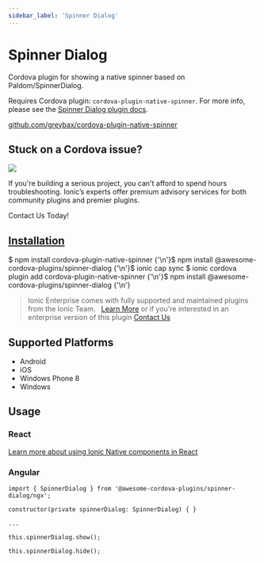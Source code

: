 ```yaml
---
sidebar_label: 'Spinner Dialog'
---
```



# Spinner Dialog

Cordova plugin for showing a native spinner based on Paldom/SpinnerDialog.

Requires Cordova plugin: `cordova-plugin-native-spinner`. For more info, please see the [Spinner Dialog plugin docs](https://github.com/greybax/cordova-plugin-native-spinner).

<p>
  <a href="https://github.com/greybax/cordova-plugin-native-spinner" target="_blank" rel="noopener" className="git-link">github.com/greybax/cordova-plugin-native-spinner</a>
</p>

<h2>Stuck on a Cordova issue?</h2>
<DocsCard
  className="cordova-ee-card"
  header="Don't waste precious time on plugin issues."
  href="https://ionicframework.com/sales?product_of_interest=Ionic%20Native"
>
  <div>
    <img src="/docs/icons/native-cordova-bot.png" className="cordova-ee-img" />
    <p>If you're building a serious project, you can't afford to spend hours troubleshooting. Ionic’s experts offer premium advisory services for both community plugins and premier plugins.</p>
    <DocsButton className="native-ee-detail">Contact Us Today!</DocsButton>
  </div>
</DocsCard>

<h2 id="installation">
  <a href="#installation">Installation</a>
</h2>
<Tabs
  groupId="runtime"
  defaultValue="Capacitor"
  values={[
    { value: 'Capacitor', label: 'Capacitor' },
    { value: 'Cordova', label: 'Cordova' },
    { value: 'Enterprise', label: 'Enterprise' },
  ]}
>
  <TabItem value="Capacitor">
    <CodeBlock className="language-shell">
      $ npm install cordova-plugin-native-spinner {'\n'}$ npm install @awesome-cordova-plugins/spinner-dialog {'\n'}$
      ionic cap sync
    </CodeBlock>
  </TabItem>
  <TabItem value="Cordova">
    <CodeBlock className="language-shell">
      $ ionic cordova plugin add cordova-plugin-native-spinner {'\n'}$ npm install
      @awesome-cordova-plugins/spinner-dialog {'\n'}
    </CodeBlock>
  </TabItem>
  <TabItem value="Enterprise">
    <blockquote>
      Ionic Enterprise comes with fully supported and maintained plugins from the Ionic Team. &nbsp;
      <a className="btn" href="https://ionic.io/docs/premier-plugins">Learn More</a> or if you're interested in an enterprise version of this plugin <a className="btn" href="https://ionicframework.com/sales?product_of_interest=Ionic%20Enterprise%20Engine">Contact Us</a>
    </blockquote>
  </TabItem>
</Tabs>

## Supported Platforms

- Android
- iOS
- Windows Phone 8
- Windows

## Usage

### React

[Learn more about using Ionic Native components in React](../native-community.mdx#react)

### Angular

```tsx
import { SpinnerDialog } from '@awesome-cordova-plugins/spinner-dialog/ngx';

constructor(private spinnerDialog: SpinnerDialog) { }

...

this.spinnerDialog.show();

this.spinnerDialog.hide();
```
